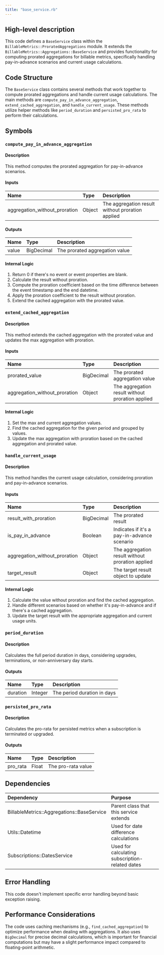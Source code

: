 ```yaml
---
title: "base_service.rb"
---
```


## High-level description
This code defines a `BaseService` class within the `BillableMetrics::ProratedAggregations` module. It extends the `BillableMetrics::Aggregations::BaseService` and provides functionality for computing prorated aggregations for billable metrics, specifically handling pay-in-advance scenarios and current usage calculations.

## Code Structure
The `BaseService` class contains several methods that work together to compute prorated aggregations and handle current usage calculations. The main methods are `compute_pay_in_advance_aggregation`, `extend_cached_aggregation`, and `handle_current_usage`. These methods utilize helper methods like `period_duration` and `persisted_pro_rata` to perform their calculations.

## Symbols

### `compute_pay_in_advance_aggregation`
#### Description
This method computes the prorated aggregation for pay-in-advance scenarios.

#### Inputs
| Name | Type | Description |
|:-----|:-----|:------------|
| aggregation_without_proration | Object | The aggregation result without proration applied |

#### Outputs
| Name | Type | Description |
|:-----|:-----|:------------|
| value | BigDecimal | The prorated aggregation value |

#### Internal Logic
1. Return 0 if there's no event or event properties are blank.
2. Calculate the result without proration.
3. Compute the proration coefficient based on the time difference between the event timestamp and the end datetime.
4. Apply the proration coefficient to the result without proration.
5. Extend the cached aggregation with the prorated value.

### `extend_cached_aggregation`
#### Description
This method extends the cached aggregation with the prorated value and updates the max aggregation with proration.

#### Inputs
| Name | Type | Description |
|:-----|:-----|:------------|
| prorated_value | BigDecimal | The prorated aggregation value |
| aggregation_without_proration | Object | The aggregation result without proration applied |

#### Internal Logic
1. Set the max and current aggregation values.
2. Find the cached aggregation for the given period and grouped by values.
3. Update the max aggregation with proration based on the cached aggregation and prorated value.

### `handle_current_usage`
#### Description
This method handles the current usage calculation, considering proration and pay-in-advance scenarios.

#### Inputs
| Name | Type | Description |
|:-----|:-----|:------------|
| result_with_proration | BigDecimal | The prorated result |
| is_pay_in_advance | Boolean | Indicates if it's a pay-in-advance scenario |
| aggregation_without_proration | Object | The aggregation result without proration applied |
| target_result | Object | The target result object to update |

#### Internal Logic
1. Calculate the value without proration and find the cached aggregation.
2. Handle different scenarios based on whether it's pay-in-advance and if there's a cached aggregation.
3. Update the target result with the appropriate aggregation and current usage units.

### `period_duration`
#### Description
Calculates the full period duration in days, considering upgrades, terminations, or non-anniversary day starts.

#### Outputs
| Name | Type | Description |
|:-----|:-----|:------------|
| duration | Integer | The period duration in days |

### `persisted_pro_rata`
#### Description
Calculates the pro-rata for persisted metrics when a subscription is terminated or upgraded.

#### Outputs
| Name | Type | Description |
|:-----|:-----|:------------|
| pro_rata | Float | The pro-rata value |

## Dependencies
| Dependency | Purpose |
|:-----------|:--------|
| BillableMetrics::Aggregations::BaseService | Parent class that this service extends |
| Utils::Datetime | Used for date difference calculations |
| Subscriptions::DatesService | Used for calculating subscription-related dates |

## Error Handling
This code doesn't implement specific error handling beyond basic exception raising.

## Performance Considerations
The code uses caching mechanisms (e.g., `find_cached_aggregation`) to optimize performance when dealing with aggregations. It also uses `BigDecimal` for precise decimal calculations, which is important for financial computations but may have a slight performance impact compared to floating-point arithmetic.